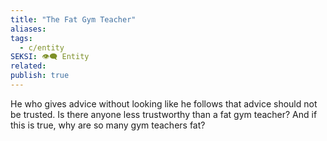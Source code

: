 ```yaml
---
title: "The Fat Gym Teacher"
aliases: 
tags:
  - c/entity
SEKSI: 👁️‍🗨️ Entity
related:
publish: true
---
```

He who gives advice without looking like he follows that advice should not be trusted. Is there anyone less trustworthy than a fat gym teacher? And if this is true, why are so many gym teachers fat?
